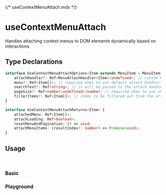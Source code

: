 {/* useContextMenuAttach.mdx */}



<Meta of={useContextMenuAttachStories}/>


# useContextMenuAttach

Handles attaching context menus to DOM elements dynamically based on interactions.

## Type Declarations

```typescript
interface UseContextMenuAttachOptions<Item extends MenuItem = MenuItem> {
    attachHandler?: Ref<MenuAttachHandler<Item>|undefined>; // custom handler
    menu?: Ref<Item[]>; // required when to use default attach handler. one of menu or attachHandler is required.
    searchText?: Ref<string>; // it will be passed to the attach handler as the argument, so the handler can filter the items based on this text.
    pageSize?: Ref<number|undefined>|number; // required when to use show more button to attach items
    filterItems?: Ref<Item[]>; // items to be filtered out from the attached menu
}

interface UseContextMenuAttachReturns<Item> {
    attachedMenu: Ref<Item[]>;
    attachLoading: Ref<boolean>;
    resetMenuAndPagination: () => void;
    attachMenuItems: (resultIndex?: number) => Promise<void>;
}
```

## Usage
<br/>

### Basic
<Canvas of={useContextMenuAttachStories.Basic}/>

### Playground
<Canvas of={useContextMenuAttachStories.Playground}/>
<Controls of={useContextMenuAttachStories.Playground}/>

<br/>
<br/>
